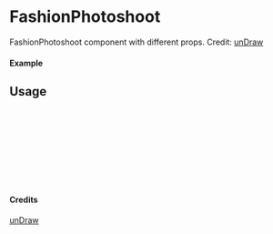 
<Meta of={FashionPhotoshoot} title="unDraw/FashionPhotoshoot" />

# FashionPhotoshoot

FashionPhotoshoot component with different props.
Credit: [unDraw](https://undraw.co/illustrations)

#### Example

<Canvas of={FashionPhotoshoot.Primary} />

## Usage

```ts
import { FashionPhotoshoot } from "yadl-ui";

const Example = () => {
  return (
      <FashionPhotoshoot />
  );
};

export default Example;
```

#### Credits
[unDraw](https://undraw.co/illustrations)
